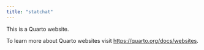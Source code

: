 ```yaml
---
title: "statchat"
---
```


This is a Quarto website.

To learn more about Quarto websites visit <https://quarto.org/docs/websites>.

